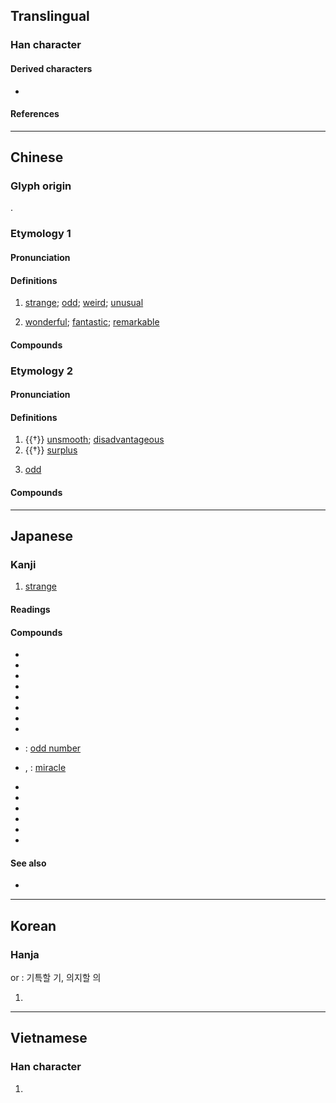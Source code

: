 {{also|竒}}
{{character info/new}}
==Translingual==
{{stroke order|strokes=8}}

===Han character===
{{Han char|rn=37|rad=大|as=05|sn=8|four=40621|canj=KMNR|ids=⿱大可}}

====Derived characters====
* {{l|mul|[[倚]], [[𠭑]], [[𠵇]], [[埼]], [[婍]], [[𭓊]], [[㞆]], [[崎]], [[徛]], [[㥓]], [[掎]], [[渏]], [[猗]], [[陭]], [[旑]], [[旖]], [[䐀]], [[椅]], [[㱦]], [[𪸴]], [[犄]], [[琦]], [[𨓾]], [[畸]], [[𥇚]], [[𥏜]], [[碕]], [[䄎]], [[𥟏]], [[𥺿]], [[綺]]([[绮]]), [[𦖊]], [[䗁]], [[裿]], [[觭]], [[䛴]], [[䝝]], [[𬥛]], [[𧼘]], [[踦]], [[躸]], [[輢]]([[𫐎]]), [[錡]]([[锜]]), [[𠔵]], [[㚡]], [[䩭]], [[䭲]], [[騎]]([[骑]]), [[𩩛]], [[𩳣]], [[𩸞]], [[齮]]([[𬺈]]), [[剞]], [[𨜅]], [[攲]], [[敧]], [[欹]], [[㿲]], [[䫑]], [[鵸]], [[𠖏]], [[寄]], [[㟢]], [[䓫]], [[𩃤]], [[㢊]], [[㾨]], [[𨵤]]([[𬮮]])}}

====References====
{{Han ref|kx=0250.310|dkj=05892|dj=0510.290|hdz=10533.040|uh=5947}}

----

==Chinese==
{{zh-forms|alt=竒}}

===Glyph origin===
{{Han etym}}
{{Han compound|大|可|ls=psc|t1=big; great|c1=s|c2=p}}.

===Etymology 1===

====Pronunciation====
{{zh-pron
|m=qí
|c=kei4
|md=gì
|md_note=literary
|mn=kî
|mn_note=literary
|w=3jji
|mc=1
|oc=2,2
|cat=a
}}

====Definitions====
{{zh-hanzi}}

# [[strange]]; [[odd]]; [[weird]]; [[unusual]]
#: {{zh-x|奇怪|strange}}
#: {{zh-x|奇特|peculiar}}
# [[wonderful]]; [[fantastic]]; [[remarkable]]
#: {{zh-x|奇跡|tr='''qí'''jì <small>(M)</small>; '''qí'''jī <small>(T)</small>|miracle}}
#: {{zh-x|奇妙|fantastic}}

====Compounds====
{{zh-der|奇昂|奇拔|奇兵|奇才|奇策|奇恥大辱|奇峰|奇功|奇怪|奇觀|奇瑰|奇詭|奇花異草|奇幻|奇貨可居|奇禍|奇計|奇跡|奇景|奇絕|奇崛|奇峻|奇麗|奇妙|奇謀|奇葩|奇癖|奇僻|奇巧|奇趣|奇缺|奇事|奇談|奇談怪論|奇特|奇偉|奇文共賞|奇聞|奇襲|奇效|奇形怪狀|奇秀|奇勛|奇異|奇遇|奇珍異宝|奇裝異服|奇瑞|奇異果|奇志|奇技|巧發奇中|奇風異俗|奇說|奇峰怪石|奇山異水|奇俊|奇珍異物|奇男子|奇文|奇蹟|愈出愈奇|居奇|奇才異能|奇葩異卉|屈奇|奇節瑰行|恢奇|奇案|好奇|出奇制勝|天緣奇遇|奇奇怪怪|奇緣|奇蒿|何足為奇|奇謀異策|奇珍|奇文瑰句|囤積居奇|不稀奇|六出奇計|奇擎|奇異墨水|傳奇故事|平淡無奇|平平無奇|千奇百怪|希奇|忠言奇謀|不足為奇|弔詭矜奇|奇龐福艾|出奇|奇病|奇珍異寶|傳奇|好奇心|奇境|奇懷|奇駭|奇招|九命奇冤|不以為奇|奇人異士|奇驗|奇門遁甲|奇貨|奇譎|奇觚|奇花異果|奇花異卉|奇舞|奇童|奇技淫巧|奇幻迷離|奇字|奇奧|奇大無比|奇冤極枉|奇人|夭矯離奇|天奇地怪|大奇|希奇古怪|屯積居奇|四大奇書|七步奇才|奇蹤異跡|奇門|嘖嘖稱奇|奇蹟劇|今古奇觀|奇想|奇經八脈|奇樹|拔奇|新奇|瑰奇|海外奇談|材智高奇|搜奇選妙|獵奇|拍案驚奇|異草奇花|爭妍鬥奇|拍案稱奇|無奇不有|爭奇鬥妍|突發奇想|異寶奇珍|稱奇道異|稀奇古怪|稀奇|異卉奇花|神奇荒怪|爭奇鬥豔|異士奇人|矯激奇詭|矜奇立異|懷奇|爭奇鬥異|珍奇|異木奇花|甄奇錄異|歸奇顧怪|炫異爭奇|稱奇道妙|清奇|曲折離奇|搜奇抉怪|權奇|碌碌無奇|曠世奇才|稱奇道絕|標奇立異|搜奇訪古|神奇|探異玩奇|探奇訪勝|探奇窮異|精奇里江|納奇錄異|米奇鼠|節行瑰奇|離奇|魁梧奇偉|驚奇駭異|驚奇|詐謀奇計|詭怪奇譎|說也奇怪|離奇曲折|蔚為奇觀|鄉野傳奇|蒙太奇|鬥巧爭奇|賞奇析疑|米奇老鼠|精奇古怪|蘊奇待價}}

===Etymology 2===

====Pronunciation====
{{zh-pron
|m=jī
|c=gei1
|md=kiă/kiĕ/ngiă
|md_note=kiă - vernacular; kiĕ/ngiă - literary
|mn=ml:ki/qz:kha/tw,xm,zz:khia
|mn_note=ki - literary; kha/khia - vernacular
|w=1ji
|dial=n
|mc=2
|oc=1,1
|cat=a
}}

====Definitions====
{{zh-hanzi}}

# {{†}} [[unsmooth]]; [[disadvantageous]]
# {{†}} [[surplus]]
# {{lb|zh|mathematics}} [[odd]]
#: {{zh-x|奇數|tr='''jī'''shù|odd number}}

====Compounds====
{{zh-der|奇零|奇偶|奇偶性|奇數|奇日|奇蹄目|奇贏|奇羨|數奇命蹇|有奇|操奇計贏|數奇}}

----

==Japanese==

===Kanji===
{{ja-kanji|grade=c|rs=大05}}

# [[strange]]

====Readings====
{{ja-readings
|goon=き, ぎ
|kanon=き
|kun=く-し, めずら-し.い<めづら-し.い, あや-し.い
}}

====Compounds====
{{der-top|Compounds}}
* {{ja-r|奇異|き.い}}
* {{ja-r|奇怪|きかい}}
* {{ja-r|奇遇|きぐう}}
* {{ja-r|奇骨|きこつ}}
* {{ja-r|奇才|きさい}}
* {{ja-r|奇襲|きしゅう}}
* {{ja-r|奇術|きじゅつ}}
* {{ja-r|奇人|きじん}}
* {{ja-r|奇数|きすう}}: [[odd number]]
* {{ja-r|奇跡|きせき}}, {{ja-r|奇蹟|きせき}}: [[miracle]]
* {{ja-r|奇特|きとく}}
* {{ja-r|奇抜|きばつ}}
* {{ja-r|奇癖|きへき}}
* {{ja-r|奇妙|きみょう}}
* {{ja-r|奇形|きけい}}
* {{ja-r|奇談|きだん}}
{{der-bottom}}

====See also====
* {{ja-r|奇し|くすし}}

----

==Korean==

===Hanja===
{{ko-hanja|hangeul=기|rv=gi|mr=ki}} or {{ko-hanja|hangeul=의|rv=[[Yi]]|mr=Yi}} : 기특할 기, 의지할 의

# {{defn|lang=ko|sort=大05}}

----

==Vietnamese==

===Han character===
{{vi-hantu|[[kỳ]], [[cả]], [[cơ]], [[kì]]|rs=大05}}

# {{defn|lang=vi|sort=大05}}